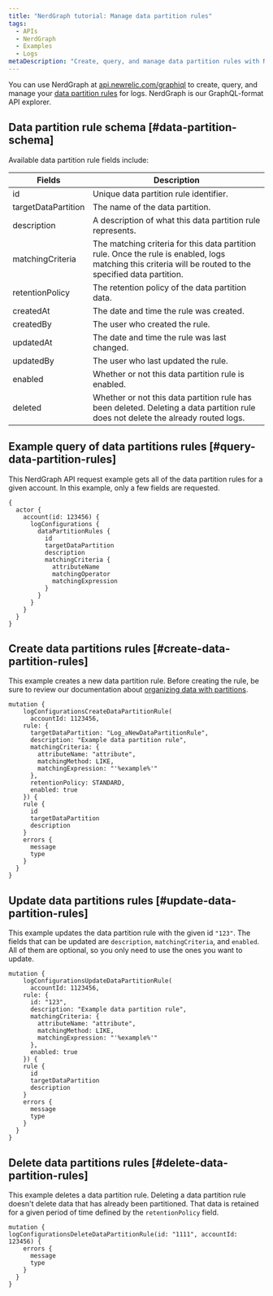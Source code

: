 ```yaml
---
title: "NerdGraph tutorial: Manage data partition rules"
tags:
  - APIs
  - NerdGraph
  - Examples
  - Logs
metaDescription: "Create, query, and manage data partition rules with NerdGraph, the New Relic GraphQL explorer."
---
```


You can use NerdGraph at [api.newrelic.com/graphiql](https://api.newrelic.com/graphiql) to create, query, and manage your [data partition rules](/docs/logs/log-management/ui-data/data-partitions/) for logs. NerdGraph is our GraphQL-format API explorer.

## Data partition rule schema [#data-partition-schema]

Available data partition rule fields include:

<table>
  <thead>
  <tr>
    <th style={{width: "200px"}}>
      Fields
    </th>
    <th>
      Description
    </th>
  </tr>
  </thead>

  <tbody>
  <tr>
    <td>id</td>
    <td>Unique data partition rule identifier.</td>
  </tr>
  <tr>
    <td>targetDataPartition</td>
    <td>The name of the data partition.</td>
  </tr>
  <tr>
    <td>description</td>
    <td>A description of what this data partition rule represents.</td>
  </tr>
  <tr>
    <td>matchingCriteria</td>
    <td>The matching criteria for this data partition rule. Once the rule is enabled, logs matching this criteria will be routed to the specified data partition.
    </td>
  </tr>
  <tr>
    <td>retentionPolicy</td>
    <td>The retention policy of the data partition data.</td>
  </tr>
  <tr>
    <td>createdAt</td>
    <td>The date and time the rule was created.</td>
  </tr>
  <tr>
    <td>createdBy</td>
    <td>The user who created the rule.</td>
  </tr>
  <tr>
    <td>updatedAt</td>
    <td>The date and time the rule was last changed.</td>
  </tr>
  <tr>
    <td>updatedBy</td>
    <td>The user who last updated the rule.</td>
  </tr>
  <tr>
    <td>enabled</td>
    <td>Whether or not this data partition rule is enabled.</td>
  </tr>
  <tr>
    <td>deleted</td>
    <td>Whether or not this data partition rule has been deleted. Deleting a data partition rule does not delete the
      already routed logs.
    </td>
  </tr>

  </tbody>
</table>

## Example query of data partitions rules [#query-data-partition-rules]

This NerdGraph API request example gets all of the data partition rules for a given account. In this example, only a few fields are requested.

```
{
  actor {
    account(id: 123456) {
      logConfigurations {
        dataPartitionRules {
          id
          targetDataPartition
          description
          matchingCriteria {
            attributeName
            matchingOperator
            matchingExpression
          }
        }
      }
    }
  }
}
```

## Create data partitions rules [#create-data-partition-rules]

This example creates a new data partition rule. Before creating the rule, be sure to review our documentation about [organizing data with partitions](/docs/logs/log-management/ui-data/data-partitions/).

```
mutation {
	logConfigurationsCreateDataPartitionRule(
	  accountId: 1123456,
    rule: {
      targetDataPartition: "Log_aNewDataPartitionRule",
      description: "Example data partition rule",
      matchingCriteria: {
        attributeName: "attribute",
        matchingMethod: LIKE,
        matchingExpression: "'%example%'"
      },
      retentionPolicy: STANDARD,
      enabled: true
    }) {
   	rule {
      id
      targetDataPartition
      description
    }
    errors {
      message
      type
    }
  }
}
```

## Update data partitions rules [#update-data-partition-rules]

This example updates the data partition rule with the given id `"123"`. The fields that can be updated are `description`, `matchingCriteria`, and `enabled`. All of them are optional, so you only need to use the ones you want to update.

```
mutation {
	logConfigurationsUpdateDataPartitionRule(
	  accountId: 1123456,
    rule: {
      id: "123",
      description: "Example data partition rule",
      matchingCriteria: {
        attributeName: "attribute",
        matchingMethod: LIKE,
        matchingExpression: "'%example%'"
      },
      enabled: true
    }) {
   	rule {
      id
      targetDataPartition
      description
    }
    errors {
      message
      type
    }
  }
}
```

## Delete data partitions rules [#delete-data-partition-rules]

This example deletes a data partition rule. Deleting a data partition rule doesn't delete data that has already been partitioned. That data is retained for a given period of time defined by the `retentionPolicy` field.

```
mutation {
logConfigurationsDeleteDataPartitionRule(id: "1111", accountId: 123456) {
    errors {
      message
      type
    }
  }
}
```
